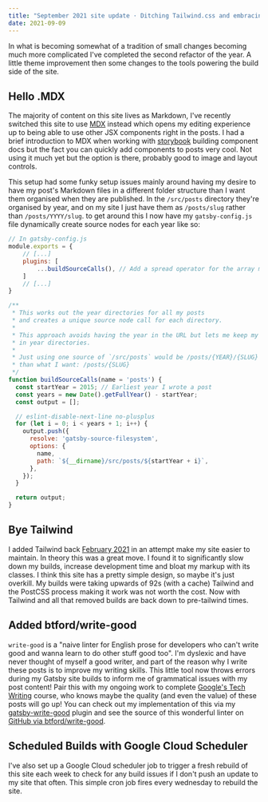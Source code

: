 ```yaml
---
title: "September 2021 site update · Ditching Tailwind.css and embracing MDX"
date: 2021-09-09
---
```


In what is becoming somewhat of a tradition of small changes becoming much more complicated I've completed the
second refactor of the year. A little theme improvement then some changes to the tools powering the build side of the
site.

## Hello .MDX

The majority of content on this site lives as Markdown, I've recently switched this site to use
[MDX](https://mdxjs.com/) instead which opens my editing experience up to being able to use other JSX components right
in the posts. I had a brief introduction to MDX when working with [storybook](https://storybook.js.org/) building
component docs but the fact you can quickly add components to posts very cool. Not using it much yet but the option is
there, probably good to image and layout controls.

This setup had some funky setup issues mainly around having my desire to have my post's Markdown files in a different
folder structure than I want them organised when they are published. In the `/src/posts` directory they're organised
by year, and on my site I just have them as `/posts/slug` rather than `/posts/YYYY/slug`. to get around this I now
have my `gatsby-config.js` file dynamically create source nodes for each year like so:

```js
// In gatsby-config.js
module.exports = {
    // [...]
    plugins: [
        ...buildSourceCalls(), // Add a spread operator for the array my function returns
    ]
    // [...]
}

/**
 * This works out the year directories for all my posts
 * and creates a unique source node call for each directory.
 *
 * This approach avoids having the year in the URL but lets me keep my posts organised
 * in year directories.
 *
 * Just using one source of `/src/posts` would be /posts/{YEAR}/{SLUG} rather
 * than what I want: /posts/{SLUG}
 */
function buildSourceCalls(name = 'posts') {
  const startYear = 2015; // Earliest year I wrote a post
  const years = new Date().getFullYear() - startYear;
  const output = [];

  // eslint-disable-next-line no-plusplus
  for (let i = 0; i < years + 1; i++) {
    output.push({
      resolve: 'gatsby-source-filesystem',
      options: {
        name,
        path: `${__dirname}/src/posts/${startYear + i}`,
      },
    });
  }

  return output;
}

```

## Bye Tailwind

I added Tailwind back [February 2021](https://github.com/jamesrwilliams/personal-site/pull/35) in an attempt make my
site easier to maintain. In theory this was a great move. I found it to significantly slow down my builds, increase
development time and bloat my markup with its classes. I think this site has a pretty simple design, so maybe it's
just overkill. My builds were taking upwards of 92s (with a cache) Tailwind and the PostCSS process making it work was not
worth the cost. Now with Tailwind and all that removed builds are back down to pre-tailwind times.

## Added btford/write-good

`write-good` is a "naive linter for English prose for developers who can't write good and wanna learn to do other stuff
good too". I'm dyslexic and have never thought of myself a good writer, and part of the reason why I write these posts
is to improve my writing skills. This little tool now throws errors during my Gatsby site builds to inform me of
grammatical issues with my post content! Pair this with my ongoing work to complete
[Google's Tech Writing](https://developers.google.com/tech-writing) course, who knows maybe the quality (and even the
value) of these posts will go up! You can check out my implementation of this via my
[gatsby-write-good](https://github.com/jamesrwilliams/gatsby-write-good) plugin and see the source of this wonderful
linter on [GitHub via btford/write-good](https://github.com/btford/write-good).

## Scheduled Builds with Google Cloud Scheduler

I've also set up a Google Cloud scheduler job to trigger a fresh rebuild of this site each week to check for any build
issues if I don't push an update to my site that often. This simple cron job fires every wednesday to rebuild the site.

